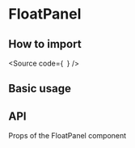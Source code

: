 

<Meta of={Stories} />

# FloatPanel

## How to import

<Source
  code={`
`}
/>

## Basic usage

<Canvas of={Stories.Base} />

## API

Props of the FloatPanel component

<ArgTypes of={Stories} />
